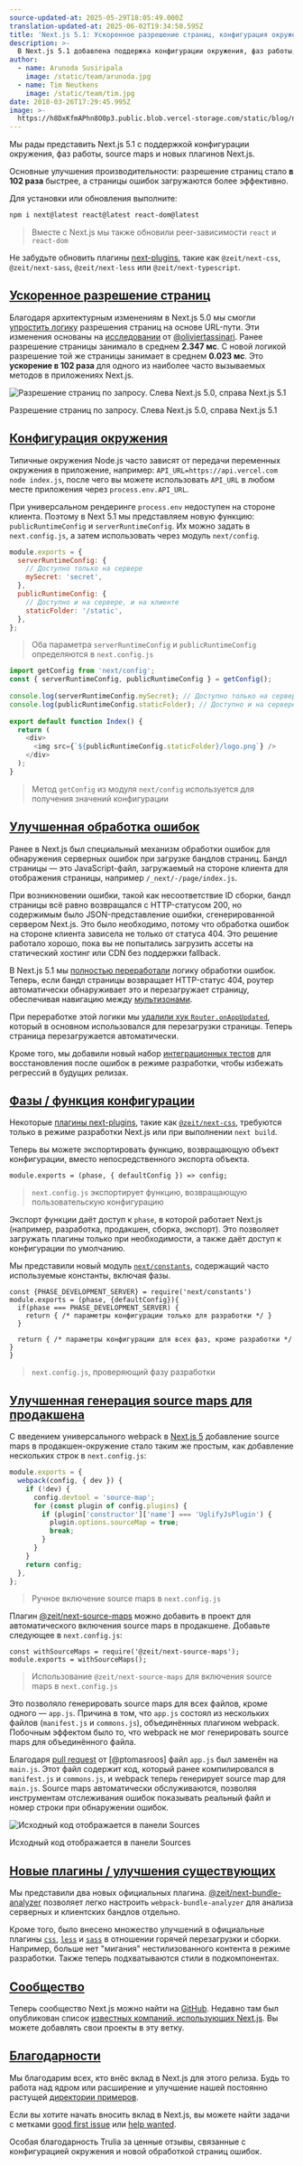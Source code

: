 ```yaml
---
source-updated-at: 2025-05-29T18:05:49.000Z
translation-updated-at: 2025-06-02T19:34:50.595Z
title: 'Next.js 5.1: Ускоренное разрешение страниц, конфигурация окружения и другие улучшения'
description: >-
  В Next.js 5.1 добавлена поддержка конфигурации окружения, фаз работы, source maps и новых плагинов Next.js.
author:
  - name: Arunoda Susiripala
    image: /static/team/arunoda.jpg
  - name: Tim Neutkens
    image: /static/team/tim.jpg
date: 2018-03-26T17:29:45.995Z
image: >-
  https://h8DxKfmAPhn8O0p3.public.blob.vercel-storage.com/static/blog/next-5-1/twitter-card.png
---
```


Мы рады представить Next.js 5.1 с поддержкой конфигурации окружения, фаз работы, source maps и новых плагинов Next.js.

Основные улучшения производительности: разрешение страниц стало **в 102 раза** быстрее, а страницы ошибок загружаются более эффективно.

Для установки или обновления выполните:

```bash filename="Terminal"
npm i next@latest react@latest react-dom@latest
```

> Вместе с Next.js мы также обновили peer-зависимости `react` и `react-dom`

Не забудьте обновить плагины [next-plugins](https://github.com/vercel/next-plugins), такие как `@zeit/next-css`, `@zeit/next-sass`, `@zeit/next-less` или `@zeit/next-typescript`.

[Ускоренное разрешение страниц](#faster-page-resolution)
-------------------------------------------------

Благодаря архитектурным изменениям в Next.js 5.0 мы смогли [упростить логику](https://github.com/vercel/next.js/pull/3776) разрешения страниц на основе URL-пути. Эти изменения основаны на [исследовании](https://github.com/vercel/next.js/issues/3682) от [@oliviertassinari](https://github.com/oliviertassinari). Ранее разрешение страницы занимало в среднем **2.347 мс**. С новой логикой разрешение той же страницы занимает в среднем **0.023 мс**. Это **ускорение в 102 раза** для одного из наиболее часто вызываемых методов в приложениях Next.js.

![Разрешение страниц по запросу. Слева Next.js 5.0, справа Next.js 5.1](https://h8DxKfmAPhn8O0p3.public.blob.vercel-storage.com/static/blog/next-5-1/faster-resolution.png)

Разрешение страниц по запросу. Слева Next.js 5.0, справа Next.js 5.1

[Конфигурация окружения](#environment-configuration)
----------------------------------------------------

Типичные окружения Node.js часто зависят от передачи переменных окружения в приложение, например: `API_URL=https://api.vercel.com node index.js`, после чего вы можете использовать `API_URL` в любом месте приложения через `process.env.API_URL`.

При универсальном рендеринге `process.env` недоступен на стороне клиента. Поэтому в Next 5.1 мы представляем новую функцию: `publicRuntimeConfig` и `serverRuntimeConfig`. Их можно задать в `next.config.js`, а затем использовать через модуль `next/config`.

```js filename="next.config.js"
module.exports = {
  serverRuntimeConfig: {
    // Доступно только на сервере
    mySecret: 'secret',
  },
  publicRuntimeConfig: {
    // Доступно и на сервере, и на клиенте
    staticFolder: '/static',
  },
};
```

> Оба параметра `serverRuntimeConfig` и `publicRuntimeConfig` определяются в `next.config.js`

```js filename="pages/index.js"
import getConfig from 'next/config';
const { serverRuntimeConfig, publicRuntimeConfig } = getConfig();
 
console.log(serverRuntimeConfig.mySecret); // Доступно только на сервере
console.log(publicRuntimeConfig.staticFolder); // Доступно и на сервере, и на клиенте
 
export default function Index() {
  return (
    <div>
      <img src={`${publicRuntimeConfig.staticFolder}/logo.png`} />
    </div>
  );
}
```

> Метод `getConfig` из модуля `next/config` используется для получения значений конфигурации

[Улучшенная обработка ошибок](#improved-error-handling)
---------------------------------------------------

Ранее в Next.js был специальный механизм обработки ошибок для обнаружения серверных ошибок при загрузке бандлов страниц. Бандл страницы — это JavaScript-файл, загружаемый на стороне клиента для отображения страницы, например `/_next/-/page/index.js`.

При возникновении ошибки, такой как несоответствие ID сборки, бандл страницы всё равно возвращался с HTTP-статусом 200, но содержимым было JSON-представление ошибки, сгенерированной сервером Next.js. Это было необходимо, потому что обработка ошибок на стороне клиента зависела не только от статуса 404. Это решение работало хорошо, пока вы не попытались загрузить ассеты на статический хостинг или CDN без поддержки fallback.

В Next.js 5.1 мы [полностью переработали](https://github.com/vercel/next.js/pull/3849) логику обработки ошибок. Теперь, если бандл страницы возвращает HTTP-статус 404, роутер автоматически обнаруживает это и перезагружает страницу, обеспечивая навигацию между [мультизонами](https://github.com/vercel/next.js#multi-zones).

При переработке этой логики мы [удалили хук `Router.onAppUpdated`](https://github.com/vercel/next.js/blob/canary/errors/no-on-app-updated-hook.md), который в основном использовался для перезагрузки страницы. Теперь страница перезагружается автоматически.

Кроме того, мы добавили новый набор [интеграционных тестов](https://github.com/vercel/next.js/pull/3895) для восстановления после ошибок в режиме разработки, чтобы избежать регрессий в будущих релизах.

[Фазы / функция конфигурации](#phases--config-function)
----------------------------------------------------

Некоторые [плагины next-plugins](https://github.com/vercel/next-plugins), такие как [`@zeit/next-css`](https://github.com/vercel/next-plugins/tree/master/packages/next-css), требуются только в режиме разработки Next.js или при выполнении `next build`.

Теперь вы можете экспортировать функцию, возвращающую объект конфигурации, вместо непосредственного экспорта объекта.

```
module.exports = (phase, { defaultConfig }) => config;
```

> `next.config.js` экспортирует функцию, возвращающую пользовательскую конфигурацию

Экспорт функции даёт доступ к `phase`, в которой работает Next.js (например, разработка, продакшен, сборка, экспорт). Это позволяет загружать плагины только при необходимости, а также даёт доступ к конфигурации по умолчанию.

Мы представили новый модуль [`next/constants`](https://github.com/vercel/next.js/blob/canary/lib/constants.js), содержащий часто используемые константы, включая фазы.

```
const {PHASE_DEVELOPMENT_SERVER} = require('next/constants')
module.exports = (phase, {defaultConfig}){
  if(phase === PHASE_DEVELOPMENT_SERVER) {
    return { /* параметры конфигурации только для разработки */ }
  }
 
  return { /* параметры конфигурации для всех фаз, кроме разработки */ }
}
```

> `next.config.js`, проверяющий фазу разработки

[Улучшенная генерация source maps для продакшена](#improved-production-source-map-generation)
---------------------------------------------------------------------------------------

С введением универсального webpack в [Next.js 5](/blog/next-5) добавление source maps в продакшен-окружение стало таким же простым, как добавление нескольких строк в `next.config.js`:

```js filename="next.config.js"
module.exports = {
  webpack(config, { dev }) {
    if (!dev) {
      config.devtool = 'source-map';
      for (const plugin of config.plugins) {
        if (plugin['constructor']['name'] === 'UglifyJsPlugin') {
          plugin.options.sourceMap = true;
          break;
        }
      }
    }
    return config;
  },
};
```

> Ручное включение source maps в `next.config.js`

Плагин [@zeit/next-source-maps](https://github.com/vercel/next-plugins/tree/master/packages/next-source-maps) можно добавить в проект для автоматического включения source maps в продакшене. Добавьте следующее в `next.config.js`:

```
const withSourceMaps = require('@zeit/next-source-maps');
module.exports = withSourceMaps();
```

> Использование `@zeit/next-source-maps` для включения source maps в `next.config.js`

Это позволяло генерировать source maps для всех файлов, кроме одного — `app.js`. Причина в том, что `app.js` состоял из нескольких файлов (`manifest.js` и `commons.js`), объединённых плагином webpack. Побочным эффектом было то, что webpack не мог генерировать source maps для объединённого файла.

Благодаря [pull request](https://github.com/vercel/next.js/pull/3793) от [@ptomasroos] файл `app.js` был заменён на `main.js`. Этот файл содержит код, который ранее компилировался в `manifest.js` и `commons.js`, и webpack теперь генерирует source map для `main.js`. Source maps автоматически обслуживаются, позволяя инструментам отслеживания ошибок показывать реальный файл и номер строки при обнаружении ошибок.

![Исходный код отображается в панели Sources](https://h8DxKfmAPhn8O0p3.public.blob.vercel-storage.com/static/blog/next-5-1/sourcemap.png)

Исходный код отображается в панели Sources

[Новые плагины / улучшения существующих](#new-plugins--improvements-to-existing-ones)
------------------------------------------------------------------------------------------

Мы представили два новых официальных плагина. [@zeit/next-bundle-analyzer](https://github.com/vercel/next-plugins/tree/master/packages/next-bundle-analyzer) позволяет легко настроить `webpack-bundle-analyzer` для анализа серверных и клиентских бандлов отдельно.

Кроме того, было внесено множество улучшений в официальные плагины [`css`](https://github.com/vercel/next-plugins/tree/master/packages/next-css), [`less`](https://github.com/vercel/next-plugins/tree/master/packages/next-less) и [`sass`](https://github.com/vercel/next-plugins/tree/master/packages/next-sass) в отношении горячей перезагрузки и сборки. Например, больше нет "мигания" нестилизованного контента в режиме разработки. Также теперь подхватываются стили в подкомпонентах.

[Сообщество](#community)
-----------------------

Теперь сообщество Next.js можно найти на [GitHub](https://github.com/vercel/next.js/discussions). Недавно там был опубликован список [известных компаний, использующих Next.js](https://github.com/vercel/next.js/discussions/10640). Вы можете добавлять свои проекты в эту ветку.

[Благодарности](#thank-you)
-----------------------

Мы благодарим всех, кто внёс вклад в Next.js для этого релиза. Будь то работа над ядром или расширение и улучшение нашей постоянно растущей [директории примеров](https://github.com/vercel/next.js/tree/canary/examples).

Если вы хотите начать вносить вклад в Next.js, вы можете найти задачи с метками [good first issue](https://github.com/vercel/next.js/issues?q=is%3Aissue+is%3Aopen+sort%3Aupdated-desc+label%3A%22good+first+issue%22) или [help wanted](https://github.com/vercel/next.js/issues?q=is%3Aissue+is%3Aopen+sort%3Aupdated-desc+label%3A%22help+wanted%22).

Особая благодарность Trulia за ценные отзывы, связанные с конфигурацией окружения и новой обработкой страниц ошибок.